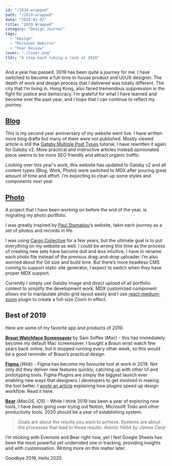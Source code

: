 ```yaml
---
id: "/2019-wrapped"
path: "/2019-wrapped"
date: "2020-01-07"
title: "2019 Wrapped"
category: "Design Journal"
tags:
  - "Design"
  - "Personal Website"
  - "Year Review"
cover: "./Cover.png"
tldr: "A step back taking a look at 2019"
---
```


And a year has passed. 2019 has been quite a journey for me. I have switched to become a full-time in-house product and UI/UX designer. The depth of work and design process that I delivered was totally different. The city that I’m living in, Hong Kong, also faced tremendous suppression in the fight for justice and democracy. I’m grateful for what I have learned and become over the past year, and I hope that I can continue to reflect my journey. 

## [Blog](http://www.desktopofsamuel.com/blog)
This is my second year anniversary of my website went live. I have written more blog drafts but many of them were not published. Mostly viewed article is still the [Gatsby Multiple Post Types](https://desktopofsamuel.com/gatsby-website-with-multiple-post-types) tutorial, I have rewritten it again for Gatsby v2. More practical and instructive articles instead opinionated piece seems to be more SEO friendly and attract organic traffic.

Looking over this year's work, this website has updated to Gatsby v2 and all content types (Blog, Work, Photo) were switched to MDX after pouring great amount of time and effort. I'm expecting to clean up some styles and components next year.

## [Photo](http://www.desktopofsamuel.com/photo)
A project that I have been working on before the end of the year, is migrating my photo portfolio.

I was greatly inspired by [Paul Stamatiou](https://paulstamatiou.com/photos/)’s website, takin each journey as a set of photos and records in life. 

I was using [Cargo Collective](http://cargocollective.com/) for a few years, but the ultimate goal is to put everything on my website as well. I could be wrong this time as the process of creating new sets have become dull and less intuitive, I have to rename each photo file instead of the previous drag-and-drop uploader. I’m also worried about the Git size and build time. But there’s more headless CMS coming to support static site generator, I expect to switch when they have proper MDX support. 

Currently I simply use Gatsby Image and direct upload of all portfolio content to simplify the development work. MDX customized component allows me to manipulate photo grid layout easily and I use [react-medium-zoom](https://www.npmjs.com/package/react-medium-zoom) plugin to create a full-size Zoom In effect. 

## Best of 2019

Here are some of my favorite app and products of 2019.

[**Braun Watchface Screensaver**](https://github.com/soffes/Clock.saver?ref=desktopofsamuel) by Sam Soffes (*Mac*) - this has immediately become my default Mac screensaver. I bought a Braun wrist watch few years back online, but it stopped running every other week, so this would be a good reminder of Braun’s practical design.

[**Figma** ](www.figma.com)(*Web*) - Figma has become my favourite tool at work in 2019. Not only did they deliver new features quickly, catching up with other UI and prototyping tools. Figma Plugins are simply the biggest launch ever enabling new ways that designers / developers to get involved in making the tool better. I [wrote an article](https://desktopofsamuel.com/thanks-to-figma-plugins-automated-work-spares-more-time-for-design) explaining how plugins speed up design workflow. Read it here. 

[**Bear**](https://bear.app/) (*MacOS, iOS*) - While I think 2019 has been a year of exploring new tools, I have been going over trying out Notion, Microsoft Todo and other productivity tools. 2020 should be a year of establishing system.

>Goals are about the results you want to achieve. Systems are about the processes that lead to those results.
<cite>Atomic Habit by James Clear</cite>

I’m sticking with Evernote and Bear right now, yet I feel Google Sheets has been the most powerful yet underrated one in tracking, providing insights and with customisation. Writing more on this matter later.

Goodbye 2019, Hello 2020.
